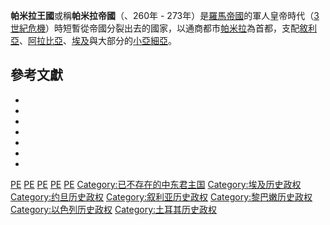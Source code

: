 {{Infobox Former Country
|conventional_long_name = 帕米拉王國
|common_name = Palmyrene Empire
|
|continent = 
|region    = 中東
|country   = 敘利亞
|era       = [[古典時代晚期|古典時代晚期]]
|government_type = 君主制
|
|year_start  = 260年
|year_end    = 273年
|p1          = 罗马帝国
|flag_p1     = Vexilloid_of_the_Roman_Empire.svg
|s1          = 罗马帝国
|flag_s1     = Vexilloid_of_the_Roman_Empire.svg
|
|image_map    = Romanworld271AD-zh-classical.png
|image_map_caption  = 271年[[芝諾比亞|芝諾比亞]]時代的帕米拉王國
|
|capital          = [[帕米拉|帕米拉]]
|largest_city     = [[亞歷山大港|亞歷山大港]]
|common_languages = [[拉丁語|拉丁語]]（官方語言）、[[古希臘語|古希臘語]]
|religion         = 
|
|leader1      = [[奥登纳图斯|奥登纳图斯]]
|leader2      = [[芝諾比亞|芝諾比亞]]
|year_leader1 = 260-267 
|year_leader2 = 267-271 
}}

'''帕米拉王國'''或稱'''帕米拉帝國'''（{{lang-la|'''Imperium Palmyrenum'''}}、260年 - 273年）是[[羅馬帝國|羅馬帝國]]的軍人皇帝時代（[[3世紀危機|3世紀危機]]）時短暫從帝國分裂出去的國家，以通商都市[[帕米拉|帕米拉]]為首都，支配[[敘利亞_(羅馬行省)|敘利亞]]、[[阿拉伯佩特拉|阿拉比亞]]、[[埃及_(羅馬行省)|埃及]]與大部分的[[小亞細亞|小亞細亞]]。
== 參考文獻 ==

*{{cite journal|first= Byron|last= Nakamura|year= 1993|title= Palmyra and the Roman East |journal=Greek, Roman, and Byzantine Studies|publisher= Duke University, Department of Classical Studies|volume=34|issn=0017-3916}}
*{{cite book|title=History of The Arabs|url=https://archive.org/details/historyofarabsfr0000hitt|first=Philip K.|last=Hitti|orig-year= 1937|year=2002|edition= 10|publisher=Palgrave Macmillan|isbn=978-1-137-13032-7}}
*{{cite book|title= Zenobia between reality and legend|first= Yāsamīn|last=Zahrān|year=2003|publisher=Archaeopress|series=BAR (British Archaeological Reports) International Series|volume= 1169|isbn=978-1-84171-537-7}}
*{{New Cambridge History of Islam|chapter=The late Roman/early Byzantine Near East|first= Mark |last=Whittow | authorlink=Mark Whittow|volume=1}}
*{{cite book|first= Warwick |last=Ball|title= Rome in the East: The Transformation of an Empire| year=2002| publisher=Routledge|isbn=978-1-134-82387-1}}
*{{cite book|title=Roman Palmyra: Identity, Community, and State Formation|first= Andrew M.|last=Smith II|publisher=Oxford University Press|year= 2013|isbn= 978-0-19-986110-1}}
*{{cite book|first= Fergus |last=Millar|title= The Roman Near East, 31 B.C.-A.D. 337| year=1993| publisher=Harvard University Press|isbn=978-0-674-77886-3}}

{{Coord|34|33|36|N|38|16|2|E|source:arwiki_region:SY|display=title}}
[[Category:罗马叙利亚行省|PE]]
[[Category:古埃及|PE]]
[[Category:古代近東|PE]]
[[Category:历史上的王国|PE]]
[[Category:3世紀危機|PE]]
[[Category:已不存在的中东君主国|Category:已不存在的中东君主国]]
[[Category:埃及历史政权|Category:埃及历史政权]]
[[Category:约旦历史政权|Category:约旦历史政权]]
[[Category:叙利亚历史政权|Category:叙利亚历史政权]]
[[Category:黎巴嫩历史政权|Category:黎巴嫩历史政权]]
[[Category:以色列历史政权|Category:以色列历史政权]]
[[Category:土耳其历史政权|Category:土耳其历史政权]]